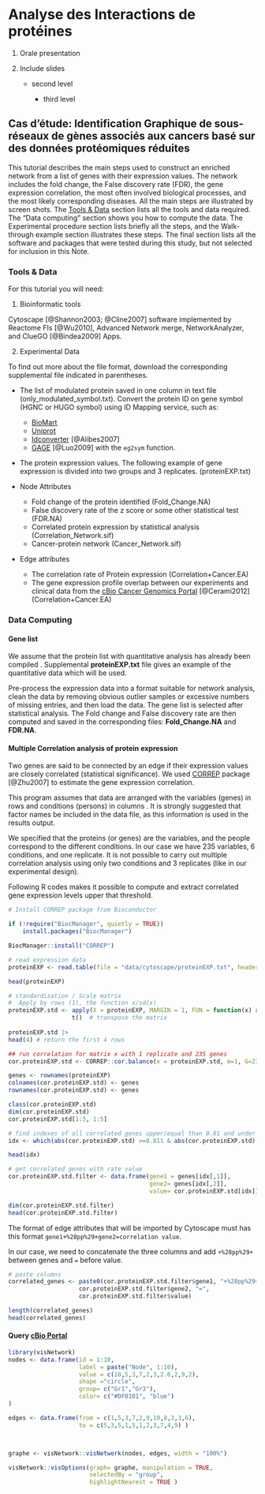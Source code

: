 # Analyse des Interactions de protéines

1.  Orale presentation

2.  Include slides

    -   second level

        -   third level

## Cas d'étude: Identification Graphique de sous-réseaux de gènes associés aux cancers basé sur des données protéomiques réduites

This tutorial describes the main steps used to construct an enriched network from a list of genes with their expression values. The network includes the fold change, the False discovery rate (FDR), the gene expression correlation, the most often involved biological processes, and the most likely corresponding diseases. All the main steps are illustrated by screen shots. The [Tools & Data](#tools-data) section lists all the tools and data required. The "Data computing" section shows you how to compute the data. The Experimental procedure section lists briefly all the steps, and the Walk-through example section illustrates these steps. The final section lists all the software and packages that were tested during this study, but not selected for inclusion in this Note.

### Tools & Data {#tools-data}

For this tutorial you will need:

1.  Bioinformatic tools

Cytoscape [@Shannon2003; @Cline2007] software implemented by Reactome FIs [@Wu2010], Advanced Network merge, NetworkAnalyzer, and ClueGO [@Bindea2009] Apps.

2.  Experimental Data

To find out more about the file format, download the corresponding supplemental file indicated in parentheses.

-   The list of modulated protein saved in one column in text file (only_modulated_symbol.txt). Convert the protein ID on gene symbol (HGNC or HUGO symbol) using ID Mapping service, such as:

    -   [BioMart](https://www.ensembl.org/info/data/biomart/index.html)
    -   [Uniprot](http://www.uniprot.org/)
    -   [Idconverter](https://cran.r-project.org/web/packages/IDConverter/index.html) [@Alibes2007]
    -   [GAGE](https://bioconductor.org/packages/release/bioc/html/gage.html) [@Luo2009] with the `eg2sym` function.

-   The protein expression values. The following example of gene expression is divided into two groups and 3 replicates. (proteinEXP.txt)

-   Node Attributes

    -   Fold change of the protein identified (Fold_Change.NA)
    -   False discovery rate of the z score or some other statistical test (FDR.NA)
    -   Correlated protein expression by statistical analysis (Correlation_Network.sif)
    -   Cancer-protein network (Cancer_Network.sif)

-   Edge attributes

    -   The correlation rate of Protein expression (Correlation+Cancer.EA)
    -   The gene expression profile overlap between our experiments and clinical data from the [cBio Cancer Genomics Portal]((http://www.cbioportal.org/)) [@Cerami2012] (Correlation+Cancer.EA)

### Data Computing

#### Gene list

We assume that the protein list with quantitative analysis has already been compiled . Supplemental **proteinEXP.txt** file gives an example of the quantitative data which will be used.

Pre-process the expression data into a format suitable for network analysis, clean the data by removing obvious outlier samples or excessive numbers of missing entries, and then load the data. The gene list is selected after statistical analysis. The Fold change and False discovery rate are then computed and saved in the corresponding files: **Fold_Change.NA** and **FDR.NA**.

#### Multiple Correlation analysis of protein expression

Two genes are said to be connected by an edge if their expression values are closely correlated (statistical significance). We used [CORREP](https://www.bioconductor.org/packages/release/bioc/html/CORREP.html) package [@Zhu2007] to estimate the gene expression correlation.

This program assumes that data are arranged with the variables (genes) in rows and conditions (persons) in columns . It is strongly suggested that factor names be included in the data file, as this information is used in the results output.

We specified that the proteins (or genes) are the variables, and the people correspond to the different conditions. In our case we have 235 variables, 6 conditions, and one replicate. It is not possible to carry out multiple correlation analysis using only two conditions and 3 replicates (like in our experimental design).

Following R codes makes it possible to compute and extract correlated gene expression levels upper that threshold.

```r
# Install CORREP package from Bioconductor

if (!require("BiocManager", quietly = TRUE))
    install.packages("BiocManager")

BiocManager::install("CORREP")
```

```r
# read expression data
proteinEXP <- read.table(file = "data/cytoscape/proteinEXP.txt", header = TRUE, row.names = 1)

head(proteinEXP)
```

```r
# standardization / Scale matrix
#  Apply by rows (1), the function x/sd(x)
proteinEXP.std <- apply(X = proteinEXP, MARGIN = 1, FUN = function(x) x/sd(x)) |>
                  t()  # transpose the matrix
  
proteinEXP.std |>
head(4) # return the first 4 rows
```

```r
## run correlation for matrix x with 1 replicate and 235 genes
cor.proteinEXP.std <- CORREP::cor.balance(x = proteinEXP.std, m=1, G=235)

genes <- rownames(proteinEXP)
colnames(cor.proteinEXP.std) <- genes
rownames(cor.proteinEXP.std) <- genes

class(cor.proteinEXP.std)
dim(cor.proteinEXP.std)
cor.proteinEXP.std[1:5, 1:5]
```

```r
# find indexes of all correlated genes upper/equal than 0.81 and under 1
idx <- which(abs(cor.proteinEXP.std) >=0.811 & abs(cor.proteinEXP.std) < 1 ,arr.ind=TRUE)

head(idx)
```

```r
# get correlated genes with rate value
cor.proteinEXP.std.filter <- data.frame(gene1 = genes[idx[,1]], 
                                        gene2= genes[idx[,2]], 
                                        value= cor.proteinEXP.std[idx])

dim(cor.proteinEXP.std.filter)
head(cor.proteinEXP.std.filter)
```
The format of edge attributes that will be imported by Cytoscape must has this format `gene1+%28pp%29+gene2=correlation value`.

In our case, we need to concatenate the three columns and add `+%28pp%29+` between genes and `=` before value.

```r
# paste columns
correlated_genes <- paste0(cor.proteinEXP.std.filter$gene1, "+%28pp%29+", 
                    cor.proteinEXP.std.filter$gene2, "=",
                    cor.proteinEXP.std.filter$value)

length(correlated_genes)
head(correlated_genes)
```

#### Query [cBio Portal](https://www.cbioportal.org/) 




















```r
library(visNetwork)
nodes <- data.frame(id = 1:10,
                    label = paste("Node", 1:10),
                    value = c(10,5,3,7,2,3,2.6,2,9,2),
                    shape ="circle",
                    group= c("Gr1","Gr3"),
                    color= c("#DF0101", "blue")
)

edges <- data.frame(from = c(1,5,3,7,2,9,10,8,3,3,6),
                    to = c(5,3,5,1,5,1,2,3,7,4,9) )



graphe <- visNetwork::visNetwork(nodes, edges, width = "100%")

visNetwork::visOptions(graph= graphe, manipulation = TRUE,
                       selectedBy = "group",
                       highlightNearest = TRUE )

```

<!-- # Blocks -->

<!-- ## Equations -->

<!-- Here is an equation. -->

<!-- \begin{equation}  -->

<!--   f\left(k\right) = \binom{n}{k} p^k\left(1-p\right)^{n-k} -->

<!--   (\#eq:binom) -->

<!-- \end{equation}  -->

<!-- You may refer to using `\@ref(eq:binom)`, like see Equation @ref(eq:binom). -->

<!-- ## Theorems and proofs -->

<!-- Labeled theorems can be referenced in text using `\@ref(thm:tri)`, for example, check out this smart theorem @ref(thm:tri). -->

<!-- ::: {.theorem #tri} -->

<!-- For a right triangle, if $c$ denotes the *length* of the hypotenuse -->

<!-- and $a$ and $b$ denote the lengths of the **other** two sides, we have -->

<!-- $$a^2 + b^2 = c^2$$ -->

<!-- ::: -->

<!-- Read more here <https://bookdown.org/yihui/bookdown/markdown-extensions-by-bookdown.html>. -->

<!-- ## Callout blocks -->

<!-- The R Markdown Cookbook provides more help on how to use custom blocks to design your own callouts: https://bookdown.org/yihui/rmarkdown-cookbook/custom-blocks.html -->
